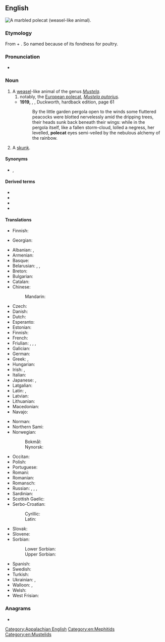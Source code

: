 ==English==
[[Image:Marbled polecat.jpg|thumb|right|A [[marbled polecat|marbled '''polecat''']] (weasel-like animal).]]
{{wikipedia}}

===Etymology===
From {{etyl|frm|en}} {{m|frm|pole||hen}} + {{m|en|cat}}. So named because of its fondness for poultry.

===Pronunciation===
* {{IPA|/ˈpəʊlkæt/|lang=en}}

===Noun===
{{en-noun}}

# A [[weasel]]-like animal of the genus ''[[Mustela]]''.
## notably, the [[European polecat]], ''[[Mustela putorius]]''.
#* '''1919,''' {{w|Ronald Firbank}}, ''{{w|Valmouth}}'', Duckworth, hardback edition, page 61
#*: By the little garden pergola open to the winds some fluttered peacocks were blotted nervelessly amid the dripping trees, their heads sunk back beneath their wings: while in the pergola itself, like a fallen storm-cloud, lolled a negress, her levelled, '''polecat''' eyes semi-veiled by the nebulous alchemy of the rainbow.
# {{lb|en|US|dialect}} A [[skunk]].

====Synonyms====
* {{sense|European polecat}} {{l|en|fitch}}, {{l|en|foumart}}

====Derived terms====
* {{l|en|marbled polecat}}
* {{vern|steppe polecat}}
* {{vern|striped polecat}}
* {{l|en|European polecat}}

====Translations====
{{trans-top|weasel of the genus ''Mustela''}}
* Finnish: {{t+|fi|kärppä}}
{{trans-mid}}
* Georgian: {{t|ka|ქრცვინი}}
{{trans-bottom}}

{{trans-top|''Mustela putorius''}}
* Albanian: {{t|sq|pundër}}, {{t|sq|qelbësi}}
* Armenian: {{t+|hy|ժանտաքիս}}
* Basque: {{t|eu|ipurtats}}
* Belarusian: {{t|be|тхор лясны́|m}}, {{t|be|тхор чо́рны|m}}, {{t|be|тхор|m}}
* Breton: {{t|br|pudask}}
* Bulgarian: {{t+|bg|прът}}
* Catalan: {{t+|ca|turó}}
* Chinese:
*: Mandarin: {{t+|cmn|艾虎|tr=àihǔ|sc=Hani}}
* Czech: {{t+|cs|tchoř|m}}
* Danish: {{t|da|ilder|c}}
* Dutch: {{t+|nl|bunzing|m}}
* Esperanto: {{t|eo|putoro}}
* Estonian: {{t|et|tuhkur}}
* Finnish: {{t+|fi|hilleri}}
* French: {{t+|fr|putois|m}}
* Friulian: {{t|fur|puçul}}, {{t|fur|pufe}}, {{t|fur|pudîs}}, {{t|fur|spuç}}
* Galician: {{t+|gl|tourón}}
* German: {{t+|de|Iltis|m}}
* Greek: {{t|el|οζοϊκτίς}}, {{t|el|βρωμοκούναβο}}
* Hungarian: {{t+|hu|görény}}
* Irish: {{t|ga|cat coille|m}}, {{t|ga|toghán|m}}
* Italian: {{t+|it|puzzola|f}}
* Japanese: {{t|ja|ケナガイタチ|tr=kenagaitachi|sc=Jpan}}, {{t|ja|ヨーロッパケナガイタチ|tr=Yōroppa kenagaitachi|sc=Jpan}}
* Latgalian: {{t|ltg|saskys|m}}
* Latin: {{t|la|mustella}}, {{t|la|putorius|m}}
* Latvian: {{t|lv|sesks}}
* Lithuanian: {{t+|lt|šeškas}}
* Macedonian: {{t|mk|обичен твор}}
* Navajo: {{t|nv|tó wónaanídę́ę́ʼ dlǫ́ʼii}}
{{trans-mid}}
* Norman: {{t|nrf|putouais|m}}
* Northern Sami: {{t-check|se|čáhppesbuoidda}}<!--was labeled simply Sami, I assume it's Northern-->
* Norwegian:
*: Bokmål: {{t|nb|ilder|m}}
*: Nynorsk: {{t|nn|ilder|m}}
* Occitan: {{t|oc|catpudre}}
* Polish: {{t+|pl|tchórz}}
* Portuguese: {{t+|pt|toirão}}
* Romani: {{t|rom|mutsa-kandini|f}}
* Romanian: {{t+|ro|dihor}}
* Romansch: {{t|rm|telpi}}
* Russian: {{t+|ru|хорёк|m}}, {{t+|ru|хорь|m}}, {{t|ru|хорь чёрный|m}}, {{t|ru|хорь лесно́й|m}}
* Sardinian: {{t|sc|pùtzola}}
* Scottish Gaelic: {{t|gd|feòcallan}}
* Serbo-Croatian:
*: Cyrillic: {{t|sh|твор|m|sc=Cyrl}}
*: Latin: {{t+|sh|tvor|m|sc=Latn}}
* Slovak: {{t|sk|tchor obyčajný}}
* Slovene: {{t+|sl|dihur|m}}
* Sorbian:
*: Lower Sorbian: {{t|dsb|twóŕ|m}}
*: Upper Sorbian: {{t|hsb|tchór|m}}
* Spanish: {{t|es|turón|m}}
* Swedish: {{t+|sv|iller}}
* Turkish: {{t+|tr|kokarca}}
* Ukrainian: {{t|uk|тхiр лiсови́й|m}}, {{t|uk|тхiр чо́рний|m}}
* Walloon: {{t+|wa|vexhåd}}, {{t+|wa|vexhoes|m}}
* Welsh: {{t|cy|ffwlbart}}
* West Frisian: {{t|fy|murd}}
{{trans-bottom}}

{{trans-see|skunk}}

[[Category:Appalachian English]]

===Anagrams===
* {{anagrams|en|colpate|pot lace}}

[[Category:en:Mephitids]]
[[Category:en:Mustelids]]